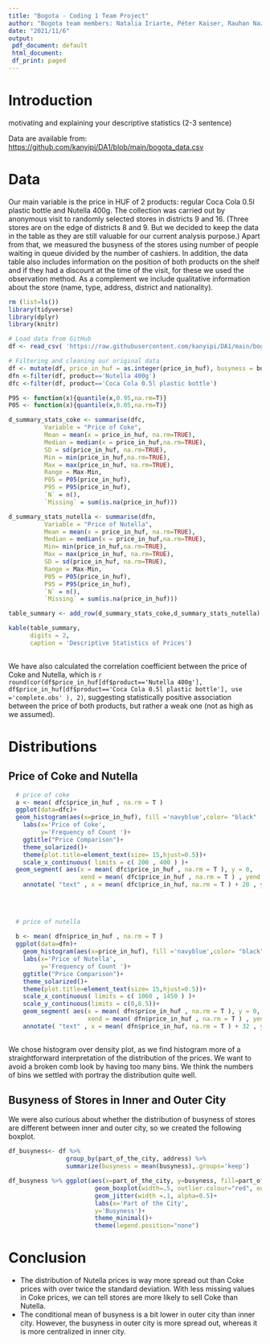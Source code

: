 ```yaml
---
title: "Bogota - Coding 1 Team Project"
author: "Bogota team members: Natalia Iriarte, Péter Kaiser, Rauhan Nazir, Sára Vargha, Xibei Chen"
date: "2021/11/6"
output: 
 pdf_document: default
 html_document:
 df_print: paged
---
```


# Introduction
motivating and explaining your descriptive statistics (2-3 sentence)

Data are available from: <https://github.com/kanyipi/DA1/blob/main/bogota_data.csv>

# Data
Our main variable is the price in HUF of 2 products: regular Coca Cola 0.5l plastic bottle and Nutella 400g. The collection was carried out by anonymous visit to randomly selected stores in districts 9 and 16. (Three stores are on the edge of districts 8 and 9. But we decided to keep the data in the table as they are still valuable for our current analysis purpose.) Apart from that, we measured the busyness of the stores using number of people waiting in queue divided by the number of cashiers. In addition, the data table also includes information on the position of both products on the shelf and if they had a discount at the time of the visit, for these we used the observation method. As a complement we include qualitative information about the store (name, type, address, district and nationality).
```r
rm (list=ls())
library(tidyverse)
library(dplyr)
library(knitr)

# Load data from GitHub
df <- read_csv( 'https://raw.githubusercontent.com/kanyipi/DA1/main/bogota_data.csv' )

# Filtering and cleaning our original data
df <- mutate(df, price_in_huf = as.integer(price_in_huf), busyness = business_queue/num_of_cashiers)
dfn <-filter(df, product=='Nutella 400g')
dfc <-filter(df, product=='Coca Cola 0.5l plastic bottle')
```

```r

P95 <- function(x){quantile(x,0.95,na.rm=T)}
P05 <- function(x){quantile(x,0.05,na.rm=T)}

d_summary_stats_coke <- summarise(dfc,
          Variable = "Price of Coke",
          Mean = mean(x = price_in_huf, na.rm=TRUE),
          Median = median(x = price_in_huf,na.rm=TRUE),
          SD = sd(price_in_huf, na.rm=TRUE),
          Min = min(price_in_huf,na.rm=TRUE),
          Max = max(price_in_huf, na.rm=TRUE),
          Range = Max-Min,
          P05 = P05(price_in_huf),
          P95 = P95(price_in_huf),
          `N` = n(),
          `Missing` = sum(is.na(price_in_huf)))

d_summary_stats_nutella <- summarise(dfn,
          Variable = "Price of Nutella",
          Mean = mean(x = price_in_huf, na.rm=TRUE),
          Median = median(x = price_in_huf,na.rm=TRUE),
          Min= min(price_in_huf,na.rm=TRUE),
          Max = max(price_in_huf, na.rm=TRUE),
          SD = sd(price_in_huf, na.rm=TRUE),
          Range = Max-Min,
          P05 = P05(price_in_huf),
          P95 = P95(price_in_huf),
          `N` = n(),
          `Missing` = sum(is.na(price_in_huf)))

table_summary <- add_row(d_summary_stats_coke,d_summary_stats_nutella)

kable(table_summary,
      digits = 2,
      caption = 'Descriptive Statistics of Prices')
        
```
We have also calculated the correlation coefficient between the price of Coke and Nutella, which is `r round(cor(df$price_in_huf[df$product=='Nutella 400g'], df$price_in_huf[df$product=='Coca Cola 0.5l plastic bottle'], use ='complete.obs' ), 2)`, suggesting statistically positive association between the price of both products, but rather a weak one (not as high as we assumed).


# Distributions
## Price of Coke and Nutella
```r


  # price of coke
  a <- mean( dfc$price_in_huf , na.rm = T )
  ggplot(data=dfc)+
  geom_histogram(aes(x=price_in_huf), fill ='navyblue',color= "black" ,binwidth = 20)+
    labs(x='Price of Coke',
         y='Frequency of Count ')+
    ggtitle("Price Comparison")+
    theme_solarized()+
    theme(plot.title=element_text(size= 15,hjust=0.5))+
    scale_x_continuous( limits = c( 200 , 400 ) )+
  geom_segment( aes(x = mean( dfc$price_in_huf , na.rm = T ), y = 0, 
                    xend = mean( dfc$price_in_huf , na.rm = T ) , yend = 10) , color = 'brown')+
    annotate( "text" , x = mean( dfc$price_in_huf, na.rm = T ) + 20 , y = 9  , label = 'Mean' , color = 'brown')
 
  
  

  # price of nutella
  
  b <- mean( dfn$price_in_huf , na.rm = T )
  ggplot(data=dfn)+
    geom_histogram(aes(x=price_in_huf), fill ='navyblue',color= "black" ,binwidth = 20)+
    labs(x='Price of Nutella',
         y='Frequency of Count ')+
    ggtitle("Price Comparison")+
    theme_solarized()+
    theme(plot.title=element_text(size= 15,hjust=0.5))+
    scale_x_continuous( limits = c( 1060 , 1450 ) )+
    scale_y_continuous(limits = c(0,8.5))+
    geom_segment( aes(x = mean( dfn$price_in_huf , na.rm = T ), y = 0, 
                      xend = mean( dfn$price_in_huf , na.rm = T ) , yend = 8.5) , color = 'brown')+
    annotate( "text" , x = mean( dfn$price_in_huf, na.rm = T ) + 32 , y = 8.5  , label = 'Mean' , color = 'brown')
    
```

We chose histogram over density plot, as we find histogram more of a straightforward interpretation of the distribution of the prices. We want to avoid a broken comb look by having too many bins. We think the numbers of bins we settled with portray the distribution quite well.

## Busyness of Stores in Inner and Outer City
We were also curious about whether the distribution of busyness of stores are different between inner and outer city, so we created the following boxplot.
```r
df_busyness<- df %>% 
                group_by(part_of_the_city, address) %>% 
                summarize(busyness = mean(busyness),.groups='keep')

df_busyness %>% ggplot(aes(x=part_of_the_city, y=busyness, fill=part_of_the_city)) +
                        geom_boxplot(width=.5, outlier.colour="red", outlier.shape=8, outlier.size=4)+
                        geom_jitter(width =.1, alpha=0.5)+
                        labs(x='Part of the City',
                        y='Busyness')+
                        theme_minimal()+
                        theme(legend.position="none")

```
\vspace{-5truemm}
# Conclusion
* The distribution of Nutella prices is way more spread out than Coke prices with over twice the standard deviation. With less missing values in Coke prices, we can tell stores are more likely to sell Coke than Nutella.
* The conditional mean of busyness is a bit lower in outer city than inner city. However, the busyness in outer city is more spread out, whereas it is more centralized in inner city.
